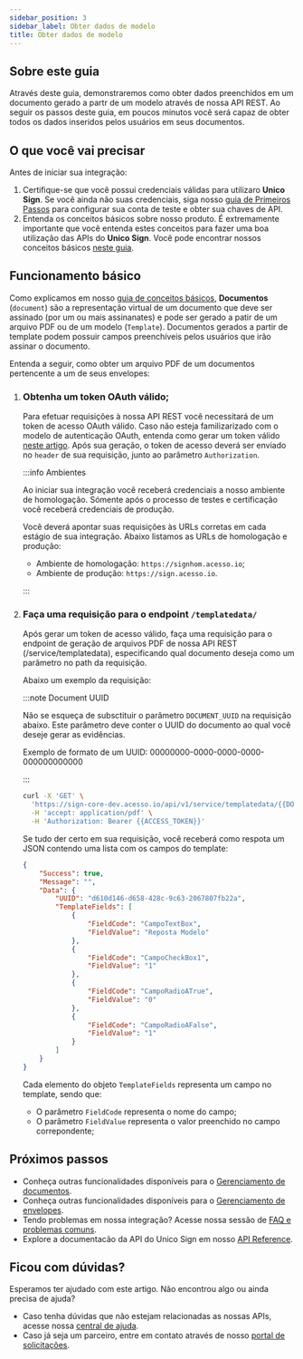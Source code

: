 ```yaml
---
sidebar_position: 3
sidebar_label: Obter dados de modelo
title: Obter dados de modelo
---
```


## Sobre este guia

Através deste guia, demonstraremos como obter dados preenchidos em um documento gerado a partr de um modelo através de nossa API REST. Ao seguir os passos deste guia, em poucos minutos você será capaz de obter todos os dados inseridos pelos usuários em seus documentos.

## O que você vai precisar

Antes de iniciar sua integração:

1. Certifique-se que você possui credenciais válidas para utilizaro **Unico Sign**. Se você ainda não suas credenciais, siga nosso [guia de Primeiros Passos](#) para configurar sua conta de teste e obter sua chaves de API.
2. Entenda os conceitos básicos sobre nosso produto. É extremamente importante que você entenda estes conceitos para fazer uma boa utilização das APIs do **Unico Sign**. Você pode encontrar nossos conceitos básicos [neste guia](#).

## Funcionamento básico

Como explicamos em nosso [guia de conceitos básicos](#), **Documentos** (`document`) são a representação virtual de um documento que deve ser assinado (por um ou mais assinanates) e pode ser gerado a patir de um arquivo PDF ou de um modelo (`Template`). Documentos gerados a partir de template podem possuir campos preenchíveis pelos usuários que irão assinar o documento.

Entenda a seguir, como obter um arquivo PDF de um documentos pertencente a um de seus envelopes:



<Steps headingDepth={3}>
<ol>

<li>

### Obtenha um token OAuth válido;

Para efetuar requisições à nossa API REST você necessitará de um token de acesso OAuth válido. Caso não esteja familizarizado com o modelo de autenticação OAuth, entenda como gerar um token válido [neste artigo](#). Após sua geração, o token de acesso deverá ser enviado no `header` de sua requisição, junto ao parâmetro `Authorization`.

:::info Ambientes

Ao iniciar sua integração você receberá credenciais a nosso ambiente de homologação. Sómente após o processo de testes e certificação você receberá credenciais de produção.

Você deverá apontar suas requisições às URLs corretas em cada estágio de sua integração. Abaixo listamos as URLs de homologação e produção:

- Ambiente de homologação: `https://signhom.acesso.io`;
- Ambiente de produção: `https://sign.acesso.io`.

:::

</li>


<li>

### Faça uma requisição para o endpoint `/templatedata/`


Após gerar um token de acesso válido, faça uma requisição para o endpoint de geração de arquivos PDF de nossa API REST (<HttpMethod method="GET">/service/templatedata</HttpMethod>), especificando qual documento deseja como um parâmetro no path da requisição.

Abaixo um exemplo da requisição:

:::note Document UUID

Não se esqueça de subsctituir o parâmetro `DOCUMENT_UUID` na requisição abaixo. Este parâmetro deve conter o UUID do documento ao qual você deseje gerar as evidências.

Exemplo de formato de um UUID: 00000000-0000-0000-0000-000000000000

:::

```bash
curl -X 'GET' \
  'https://sign-core-dev.acesso.io/api/v1/service/templatedata/{{DOCUMENT_UUID}}' \
  -H 'accept: application/pdf' \
  -H 'Authorization: Bearer {{ACCESS_TOKEN}}'

```

Se tudo der certo em sua requisição, você receberá como respota um JSON contendo uma lista com os campos do template:

```json
{
    "Success": true,
    "Message": "",
    "Data": {
        "UUID": "d610d146-d658-428c-9c63-2067807fb22a",
        "TemplateFields": [
            {
                "FieldCode": "CampoTextBox",
                "FieldValue": "Reposta Modelo"
            },
            {
                "FieldCode": "CampoCheckBox1",
                "FieldValue": "1"
            },
            {
                "FieldCode": "CampoRadioATrue",
                "FieldValue": "0"
            },
            {
                "FieldCode": "CampoRadioAFalse",
                "FieldValue": "1"
            }
        ]
    }
}
```

Cada elemento do objeto `TemplateFields` representa um campo no template, sendo que:  

- O parâmetro `FieldCode` representa o nome do campo;
- O parâmetro `FieldValue` representa o valor preenchido no campo correpondente;  

</li>

</ol>

</Steps>

## Próximos passos

- Conheça outras funcionalidades disponíveis para o [Gerenciamento de documentos](/docs/category/gerenciando-documentos).
- Conheça outras funcionalidades disponíveis para o [Gerenciamento de envelopes](/docs/category/gerenciando-envelopes).
- Tendo problemas em nossa integração? Acesse nossa sessão de [FAQ e problemas comuns](/FAQ).
- Explore a documentacão da API do Unico Sign em nosso [API Reference](#).

## Ficou com dúvidas?

Esperamos ter ajudado com este artigo. Não encontrou algo ou ainda precisa de ajuda? 

- Caso tenha dúvidas que não estejam relacionadas as nossas APIs, acesse nossa [central de ajuda](https://ajuda.unico.io/hc/pt-br/categories/360003086372-Unico-Sign).
- Caso já seja um parceiro, entre em contato através de nosso [portal de solicitações](https://ajuda.unico.io/hc/pt-br/requests/new).


